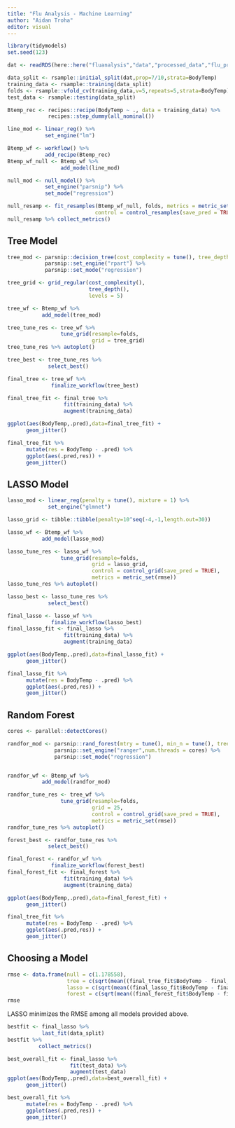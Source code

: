 ```yaml
---
title: "Flu Analysis - Machine Learning"
author: "Aidan Troha"
editor: visual
---
```


```r
library(tidymodels)
set.seed(123)

dat <- readRDS(here::here("fluanalysis","data","processed_data","flu_processed"))

data_split <- rsample::initial_split(dat,prop=7/10,strata=BodyTemp)
training_data <- rsample::training(data_split)
folds <- rsample::vfold_cv(training_data,v=5,repeats=5,strata=BodyTemp)
test_data <- rsample::testing(data_split)

Btemp_rec <- recipes::recipe(BodyTemp ~ ., data = training_data) %>%
             recipes::step_dummy(all_nominal())

line_mod <- linear_reg() %>%
            set_engine("lm")

Btemp_wf <- workflow() %>%
            add_recipe(Btemp_rec)
Btemp_wf_null <- Btemp_wf %>%
                 add_model(line_mod)

null_mod <- null_model() %>%
            set_engine("parsnip") %>%
            set_mode("regression")

null_resamp <- fit_resamples(Btemp_wf_null, folds, metrics = metric_set(rmse),
                            control = control_resamples(save_pred = TRUE))
null_resamp %>% collect_metrics()
```

## Tree Model
```r
tree_mod <- parsnip::decision_tree(cost_complexity = tune(), tree_depth = tune()) %>%
            parsnip::set_engine("rpart") %>%
            parsnip::set_mode("regression")

tree_grid <- grid_regular(cost_complexity(),
                          tree_depth(),
                          levels = 5)

tree_wf <- Btemp_wf %>%
           add_model(tree_mod)

tree_tune_res <- tree_wf %>%
                 tune_grid(resample=folds,
                           grid = tree_grid)
tree_tune_res %>% autoplot()

tree_best <- tree_tune_res %>%
             select_best()

final_tree <- tree_wf %>%
              finalize_workflow(tree_best)

final_tree_fit <- final_tree %>%
                  fit(training_data) %>%
                  augment(training_data)

ggplot(aes(BodyTemp,.pred),data=final_tree_fit) +
      geom_jitter()

final_tree_fit %>%
      mutate(res = BodyTemp - .pred) %>%
      ggplot(aes(.pred,res)) +
      geom_jitter()
```


## LASSO Model
```r
lasso_mod <- linear_reg(penalty = tune(), mixture = 1) %>%
             set_engine("glmnet")

lasso_grid <- tibble::tibble(penalty=10^seq(-4,-1,length.out=30))

lasso_wf <- Btemp_wf %>%
           add_model(lasso_mod)

lasso_tune_res <- lasso_wf %>%
                 tune_grid(resample=folds,
                           grid = lasso_grid,
                           control = control_grid(save_pred = TRUE),
                           metrics = metric_set(rmse))
lasso_tune_res %>% autoplot()

lasso_best <- lasso_tune_res %>%
             select_best()

final_lasso <- lasso_wf %>%
              finalize_workflow(lasso_best)
final_lasso_fit <- final_lasso %>%
                  fit(training_data) %>%
                  augment(training_data)

ggplot(aes(BodyTemp,.pred),data=final_lasso_fit) +
      geom_jitter()

final_lasso_fit %>%
      mutate(res = BodyTemp - .pred) %>%
      ggplot(aes(.pred,res)) +
      geom_jitter()
```


## Random Forest
```r
cores <- parallel::detectCores()

randfor_mod <- parsnip::rand_forest(mtry = tune(), min_n = tune(), trees = 1000) %>%
               parsnip::set_engine("ranger",num.threads = cores) %>%
               parsnip::set_mode("regression")


randfor_wf <- Btemp_wf %>%
           add_model(randfor_mod)

randfor_tune_res <- tree_wf %>%
                 tune_grid(resample=folds,
                           grid = 25,
                           control = control_grid(save_pred = TRUE),
                           metrics = metric_set(rmse))
randfor_tune_res %>% autoplot()

forest_best <- randfor_tune_res %>%
             select_best()

final_forest <- randfor_wf %>%
              finalize_workflow(forest_best)
final_forest_fit <- final_forest %>%
                  fit(training_data) %>%
                  augment(training_data)

ggplot(aes(BodyTemp,.pred),data=final_forest_fit) +
      geom_jitter()

final_tree_fit %>%
      mutate(res = BodyTemp - .pred) %>%
      ggplot(aes(.pred,res)) +
      geom_jitter()
```


## Choosing a Model
```r
rmse <- data.frame(null = c(1.178558),
                   tree = c(sqrt(mean((final_tree_fit$BodyTemp - final_tree_fit$.pred)^2))),
                   lasso = c(sqrt(mean((final_lasso_fit$BodyTemp - final_lasso_fit$.pred)^2))),
                   forest = c(sqrt(mean((final_forest_fit$BodyTemp - final_forest_fit$.pred)^2))))
rmse
```
LASSO minimizes the RMSE among all models provided above. 
```r
bestfit <- final_lasso %>%
           last_fit(data_split) 
bestfit %>%
          collect_metrics()

best_overall_fit <- final_lasso %>%
                    fit(test_data) %>%
                    augment(test_data)
ggplot(aes(BodyTemp,.pred),data=best_overall_fit) +
      geom_jitter()

best_overall_fit %>%
      mutate(res = BodyTemp - .pred) %>%
      ggplot(aes(.pred,res)) +
      geom_jitter()
```